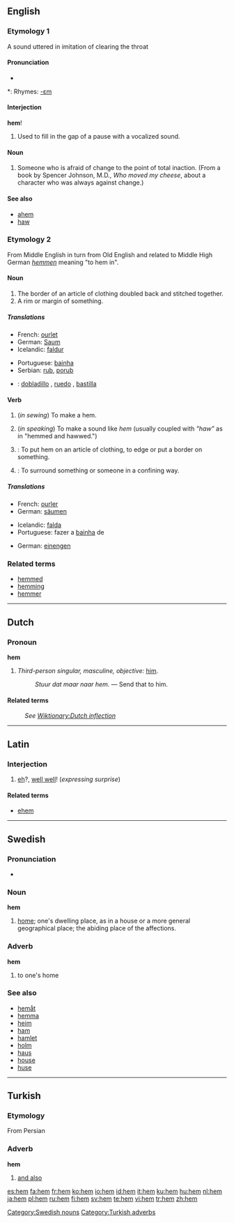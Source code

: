 ==English==

===Etymology 1===
A sound uttered in imitation of clearing the throat

====Pronunciation====
{{rfc-level|check placement of Pronunciation}}
* {{audio|en-us-hem.ogg|Audio (US)}}

*: Rhymes: [[Rhymes:English:-ɛm|-ɛm]]

====Interjection====
'''hem'''!

# Used to fill in the gap of a pause with a vocalized sound.

====Noun====
{{en-noun}}

# Someone who is afraid of change to the point of total inaction.  (From a book by Spencer Johnson, M.D., ''Who moved my cheese'', about a character who was always against change.)

====See also====
* [[ahem]]
* [[haw]]

===Etymology 2===
From Middle English in turn from Old English and related to Middle High German ''[[hemmen]]'' meaning "to hem in".

====Noun====
{{en-noun}}

# The border of an article of clothing doubled back and stitched together.
# A rim or margin of something.

=====Translations=====
{{trans-top|border of an article of clothing doubled back and stitched together}}
* French: [[ourlet]] {{m}}
* German: [[Saum]] {{m}}
* Icelandic: [[faldur]] {{m}}
{{trans-mid}}
* Portuguese: [[bainha]] {{f}}
* Serbian: [[rub]], [[porub]]
{{trans-bottom}}

{{checktrans}}
* {{ttbc|Spanish}}: [[dobladillo]] {{m}}, [[ruedo]] {{m}}, [[bastilla]] {{f}}

====Verb====
{{en-verb|hem|m|ing}}

# {{intransitive}} (''in sewing'') To make a hem.
# {{intransitive}} (''in speaking'') To make a sound like ''hem'' (usually coupled with ''"haw"'' as in "hemmed and hawwed.")
# {{transitive}}: To put hem on an article of clothing, to edge or put a border on something.
# {{transitive}}: To surround something or someone in a confining way.

=====Translations=====
{{trans-top|To put hem on an article of clothing}}
* French: [[ourler]]
* German: [[säumen]]
{{trans-mid}}
* Icelandic: [[falda]]
* Portuguese: fazer a [[bainha]] de
{{trans-bottom}}

{{trans-top|To surround something or someone in a confining way}}
* German: [[einengen]]
{{trans-mid}}
{{trans-bottom}}

===Related terms===
* [[hemmed]]
* [[hemming]]
* [[hemmer]]

----

==Dutch==

===Pronoun===
'''hem'''

# {{personal|lang=Dutch}} ''Third-person singular, masculine, objective:'' [[him]].
#: ''Stuur dat maar naar hem.'' &mdash; Send that to him.

====Related terms====
: ''See [[Wiktionary:Dutch inflection#Pronouns|Wiktionary:Dutch inflection]]''

----

==Latin==

===Interjection===
{{la-interj}}

# [[eh]]?, [[well well]]! (''expressing surprise'')

====Related terms====
* [[ehem]]

----

==Swedish==

===Pronunciation===
* {{audio|Sv-hem.ogg|audio}}

===Noun===
'''hem'''

# [[home]]; one's dwelling place, as in a house or a more general geographical place; the abiding place of the affections.

===Adverb===
'''hem'''

# to one's home

===See also===
* [[hemåt]]
* [[hemma]]
* [[heim]]
* [[ham]]
* [[hamlet]]
* [[holm]]
* [[haus]]
* [[house]]
* [[huse]]

[[Category:Swedish nouns]]

----

==Turkish==

===Etymology===
From Persian

===Adverb===
'''hem'''

# [[and also]]

[[Category:Turkish adverbs]]

[[es:hem]]
[[fa:hem]]
[[fr:hem]]
[[ko:hem]]
[[io:hem]]
[[id:hem]]
[[it:hem]]
[[ku:hem]]
[[hu:hem]]
[[nl:hem]]
[[ja:hem]]
[[pl:hem]]
[[ru:hem]]
[[fi:hem]]
[[sv:hem]]
[[te:hem]]
[[vi:hem]]
[[tr:hem]]
[[zh:hem]]
